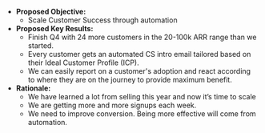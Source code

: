 * **Proposed Objective:**
    * Scale Customer Success through automation
* **Proposed Key Results:**
    * Finish Q4 with 24 more customers in the 20-100k ARR range than we started.
    * Every customer gets an automated CS intro email tailored based on their Ideal Customer Profile (ICP).
    * We can easily report on a customer's adoption and react according to where they are on the journey to provide maximum benefit.
* **Rationale:**
    * We have learned a lot from selling this year and now it’s time to scale
    * We are getting more and more signups each week.
    * We need to improve conversion. Being more effective will come from automation.
